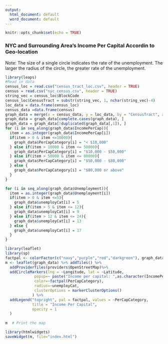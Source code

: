 ```yaml
---
output:
  html_document: default
  word_document: default
---
```


```r
knitr::opts_chunk$set(echo = TRUE)
```

### NYC and Surrounding Area's Income Per Capital Accordin to Geo-location

Note: The size of a single circle indicates the rate of the unemployment. The larger the radius of the circle, the greater rate of the unemployment. 

```r
library(leaps)
#Read in data
census_loc = read.csv("census_tract_loc.csv", header = TRUE)
census = read.csv("nyc_census.csv", header = TRUE)
string_vec = census_loc$BlockCode
census_loc$CensusTract = substr(string_vec, 1, nchar(string_vec)-4)
loc_data = data.frame(census_loc)
census_data =data.frame(census)
graph_data = merge(x = census_data, y = loc_data, by = "CensusTract", all.x = TRUE)
graph_data = graph_data[complete.cases(graph_data), ]
graph_data = graph_data[!duplicated(graph_data[,1]), ]
for (i in seq_along(graph_data$IncomePerCap)){
  item = as.integer(graph_data$IncomePerCap[i])
  if(item > 0 & item <=10000){
    graph_data$PerCapCategory[i] = "< $10,000"
  } else if(item > 10000 & item <= 50000){
    graph_data$PerCapCategory[i] = "$10,000 - $50,000"
  } else if(item > 50000 & item <= 80000){
    graph_data$PerCapCategory[i] = "$50,000 - $80,000"
  } else { 
    graph_data$PerCapCategory[i] = "$80,000 or above"
  }
}

for (i in seq_along(graph_data$Unemployment)){
  item = as.integer(graph_data$Unemployment[i])
  if(item > 0 & item <=5){
    graph_data$unemployCat[i] = 5
  } else if(item > 5 & item <= 12){
    graph_data$unemployCat[i] = 9
  } else if(item > 12 & item <= 24){
    graph_data$unemployCat[i] = 13
  } else {
    graph_data$unemployCat[i] = 17
  }
}

library(leaflet)
library(sp)
factpal <- colorFactor(c("navy","purple","red","darkgreen"), graph_data$PerCapCategory)
m <- leaflet(graph_data) %>% addTiles() %>% 
  addProviderTiles(providers$OpenStreetMap)%>%
  addCircleMarkers(lng = ~Longitude, lat = ~Latitude, 
             popup=~ paste("Income per capital: ",as.character(IncomePerCap)),
             color=~factpal(PerCapCategory),
             radius=~unemployCat,
             clusterOptions = markerClusterOptions()
            ) %>%
  addLegend("topright", pal = factpal, values = ~PerCapCategory,
            title = "Income Per Capital",
            opacity = 1
  )
  
m  # Print the map

library(htmlwidgets)
saveWidget(m, file="index.html")
```
